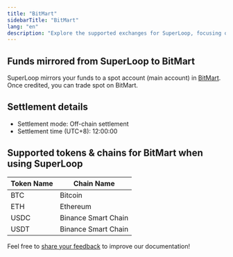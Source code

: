 ```yaml
---
title: "BitMart"
sidebarTitle: "BitMart"
lang: "en"
description: "Explore the supported exchanges for SuperLoop, focusing on BitMart and how funds are mirrored from SuperLoop."
---
```


## Funds mirrored from SuperLoop to BitMart
SuperLoop mirrors your funds to a spot account (main account) in [BitMart](https://www.bitmart.com/). Once credited, you can trade spot on BitMart.

## Settlement details

- Settlement mode: Off-chain settlement
- Settlement time (UTC+8): 12:00:00

## Supported tokens & chains for BitMart when using SuperLoop
| **Token Name** | **Chain Name** |
| --------------------------------- | --------------------------------- |
| BTC                            | Bitcoin |
| ETH                            | Ethereum |
| USDC                           | Binance Smart Chain |
| USDT                           | Binance Smart Chain |

<Tip>Feel free to [share your feedback](https://forms.zohopublic.com/cobo/form/DocumentFeedbackForm/formperma/QvLOhxJv1_JMsJ-1dleZ8Itb_7rzN-LtgvsDdxosoVI?referrername=manuals) to improve our documentation!</Tip>